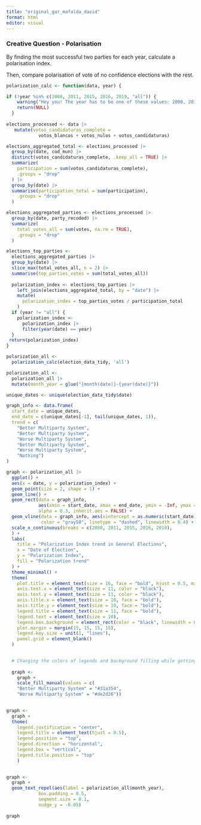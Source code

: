 ```yaml
---
title: "original_gur_mafalda_david"
format: html
editor: visual
---
```


### Creative Question - Polarisation

By finding the most successful two parties for each year, calculate a polarisation index.

Then, compare polarisation of vote of no confidence elections with the rest.

```r

polarization_calc <- function(data, year) {

if (!year %in% c(2008, 2011, 2015, 2016, 2019, "all")) {
    warning("Hey you! The year has to be one of these values: 2008, 2011, 2015, 2016, 2019, or 'all' (in quotes!) if you want to see the information for all years. Thanks :). Output:")
    return(NULL)
  }  
  
elections_processed <- data |> 
   mutate(votos_candidaturas_complete = 
            votos_blancos + votos_nulos + votos_candidaturas)

elections_aggregated_total <- elections_processed |> 
  group_by(date, cod_mun) |> 
  distinct(votos_candidaturas_complete, .keep_all = TRUE) |> 
  summarize(
    participation = sum(votos_candidaturas_complete),
    .groups = "drop"
  ) |> 
  group_by(date) |> 
  summarise(participation_total = sum(participation),
    .groups = "drop" 
  )

elections_aggregated_parties <- elections_processed |> 
  group_by(date, party_recoded) |> 
  summarize(
    total_votes_all = sum(votes, na.rm = TRUE),
    .groups = "drop"
  ) 

elections_top_parties <- 
  elections_aggregated_parties |> 
  group_by(date) |> 
  slice_max(total_votes_all, n = 2) |> 
  summarise(top_parties_votes = sum(total_votes_all))
  
  polarization_index <- elections_top_parties |> 
    left_join(elections_aggregated_total, by = "date") |> 
    mutate(
      polarization_index = top_parties_votes / participation_total
    )
  if (year != "all") {
    polarization_index <- 
      polarization_index |> 
      filter(year(date) == year)
  }
 return(polarization_index)
}

```



```r

polarization_all <-
  polarization_calc(election_data_tidy, 'all')

polarization_all <-
  polarization_all |> 
  mutate(month_year = glue("{month(date)}-{year(date)}"))

unique_dates <- unique(election_data_tidy$date)

graph_info <- data.frame(
  start_date = unique_dates,
  end_date = c(unique_dates[-1], tail(unique_dates, 1)),
  trend = c(
    "Better Multiparty System",  
    "Better Multiparty System",                  
    "Worse Multiparty System",                  
    "Better Multiparty System",                    
    "Worse Multiparty System", 
    "Nothing")  
)

graph <- polarization_all |> 
  ggplot() +
  aes(x = date, y = polarization_index) +
  geom_point(size = 2, shape = 1) +
  geom_line() +
  geom_rect(data = graph_info,
            aes(xmin = start_date, xmax = end_date, ymin = -Inf, ymax = Inf, fill = trend),
            alpha = 0.3, inherit.aes = FALSE) +
  geom_vline(data = graph_info, aes(xintercept = as.numeric(start_date)),
             color = "gray50", linetype = "dashed", linewidth = 0.4) +
  scale_x_continuous(breaks = c(2008, 2011, 2015, 2016, 2019),
  ) +
  labs(
    title = "Polarization Index trend in General Elections",
    x = "Date of Election",
    y = "Polarization Index",
    fill = "Polarization trend"
  ) +
  theme_minimal() +
  theme(
    plot.title = element_text(size = 16, face = "bold", hjust = 0.5, margin = margin(b = 20)),
    axis.text.x = element_text(size = 11, color = "black"),
    axis.text.y = element_text(size = 11, color = "black"),
    axis.title.x = element_text(size = 10, face = "bold"),
    axis.title.y = element_text(size = 10, face = "bold"),
    legend.title = element_text(size = 11, face = "bold"),
    legend.text = element_text(size = 10),
    legend.box.background = element_rect(color = "black", linewidth = 0.5),
    plot.margin = margin(15, 15, 15, 15),
    legend.key.size = unit(1, "lines"),
    panel.grid = element_blank()
  )

  
  # Changing the colors of legends and background filling while getting rid of 'nothing' key manually
  
  graph <- 
    graph +
    scale_fill_manual(values = c(
    "Better Multiparty System" = "#31a354",
    "Worse Multiparty System" = "#de2d26")) 
      

graph <-
  graph +
  theme(
    legend.justification = "center",
    legend.title = element_text(hjust = 0.5),
    legend.position = "top",  
    legend.direction = "horizontal",
    legend.box = "vertical",
    legend.title.position = "top"
    )
         

graph <-
  graph + 
  geom_text_repel(aes(label = polarization_all$month_year),
            box.padding = 0.5,
            segment.size = 0.1,
            nudge_y = -0.05)
 
graph
```
